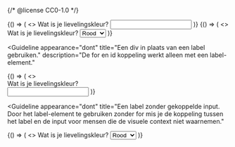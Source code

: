 {/* @license CC0-1.0 */}


<Guideline appearance="do" title="Koppel het label aan het formulierveld.">
  <Canvas language="html">
    {() => (
      <>
        <label for="kleur3">Wat is je lievelingskleur?</label>
        <input type="text" id="kleur3" name="lievelingskleur" />
      </>
    )}
  </Canvas>
</Guideline>

<Guideline appearance="do" title="Koppel het label aan het formulierveld (select).">
  <Canvas language="html">
    {() => (
      <>
        <label for="kleur4">Wat is je lievelingskleur?</label>
        <select id="kleur4" name="lievelingskleur">
          <option>Rood</option>
          <option>Blauw</option>
          <option>Wit</option>
        </select>
      </>
    )}
  </Canvas>
</Guideline>

<Guideline
  appearance="dont"
  title="Een div in plaats van een label gebruiken."
  description="De for en id koppeling werkt alleen met een label-element."
>
  <Canvas language="html">
    {() => (
      <>
        <div for="kleur5">Wat is je lievelingskleur?</div>
        <input type="text" id="kleur5" name="lievelingskleur" />
      </>
    )}
  </Canvas>
</Guideline>

<Guideline
  appearance="dont"
  title="Een label zonder gekoppelde input. Door het label-element te gebruiken zonder for mis je de koppeling tussen het label en de input voor mensen die de visuele context niet waarnemen."
>
  <Canvas language="html">
    {() => (
      <>
        <label>Wat is je lievelingskleur?</label>
        <select name="lievelingskleur">
          <option>Rood</option>
          <option>Blauw</option>
          <option>Wit</option>
        </select>
      </>
    )}
  </Canvas>
</Guideline>
